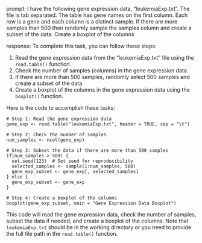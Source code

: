 prompt:
I have the following gene expression data, "leukemiaExp.txt". The file is tab separated. The table has gene names on the first column. Each row is a gene and each column is a distinct sample.  If there are more samples than 500 then randomly sample the samples column and create a subset of the data. Create a boxplot of the columns

response:
To complete this task, you can follow these steps:

1. Read the gene expression data from the "leukemiaExp.txt" file using the `read.table()` function.
2. Check the number of samples (columns) in the gene expression data.
3. If there are more than 500 samples, randomly select 500 samples and create a subset of the data.
4. Create a boxplot of the columns in the gene expression data using the `boxplot()` function.

Here is the code to accomplish these tasks:

```
# Step 1: Read the gene expression data
gene_exp <- read.table("leukemiaExp.txt", header = TRUE, sep = "\t")

# Step 2: Check the number of samples
num_samples <- ncol(gene_exp)

# Step 3: Subset the data if there are more than 500 samples
if(num_samples > 500) {
  set.seed(123)  # Set seed for reproducibility
  selected_samples <- sample(1:num_samples, 500)
  gene_exp_subset <- gene_exp[, selected_samples]
} else {
  gene_exp_subset <- gene_exp
}

# Step 4: Create a boxplot of the columns
boxplot(gene_exp_subset, main = "Gene Expression Data Boxplot")
```

This code will read the gene expression data, check the number of samples, subset the data if needed, and create a boxplot of the columns. Note that `leukemiaExp.txt` should be in the working directory or you need to provide the full file path in the `read.table()` function.
